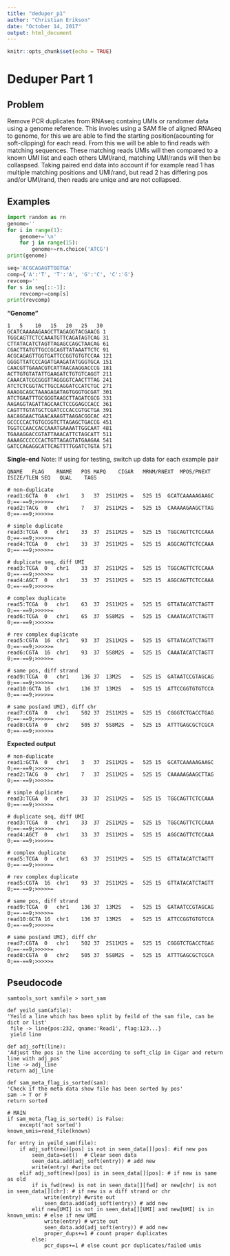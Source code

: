 ```yaml
---
title: "deduper_p1"
author: "Christian Erikson"
date: "October 14, 2017"
output: html_document
---
```


```r
knitr::opts_chunk$set(echo = TRUE)
```


# Deduper Part 1

## Problem 
Remove PCR duplicates from RNAseq containg UMIs or randomer data using a genome reference. This involes using a SAM file of aligned RNAseq to genome, for this we are able to find the starting position(acounting for soft-clipping) for each read. From this we will be able to find reads with matching sequences. These matching reads UMIs will then compared to a known UMI list and each others UMI/rand, matching UMI/rands will then be collaspsed. Taking paired end data into account if for example read 1 has multiple matching positions and UMI/rand, but read 2 has differing pos and/or UMI/rand, then reads are uniqe and are not collapsed.  

## Examples

```python
import random as rn
genome=''
for i in range(1):
	genome+='\n'
	for j in range(15):
		genome+=rn.choice('ATCG')
print(genome)
```
```python
seq='ACGCAGAGTTGGTGA'
comp={'A':'T', 'T':'A', 'G':'C', 'C':'G'}
revcomp=''
for s in seq[::-1]:
	revcomp+=comp[s]
print(revcomp)
```
**"Genome"**
```
1   5    10   15   20   25   30
GCATCAAAAAGAAGCTTAGAGGTACGAACG 1
TGGCAGTTCTCCAAATGTTCAGATAGTCAG 31
CTTATACATCTAGTTAGAGCCAGCTAACAG 61
CGACTTATGTTGCCGCAGTTATAAATTCTC 91
ACGCAGAGTTGGTGATTCCGGTGTGTCCAA 121
GGGGTTATCCCAGATGAAGATATGGGTGCA 151
CAACGTTGAAACGTCATTAACAAGGACCCG 181 
ACTTGTGTATATTGAAGATCTGTGTCAGGT 211
CAAACATCGCGGGTTAGGGGTCAACTTTAG 241
ATCTCTCGGTACTTGCCAGGATCCATCTGC 271
AAAGGCAGCTAAAGAGATAGTGGGTGCGAT 301
ATCTGAATTTGCGGGTAAGCTTAGATCGCG 331
AAGAGGTAGATTAGCAACTCCGGAGCCACC 361
CAGTTTGTATGCTCGATCCCACCGTGCTGA 391
AACAGGAACTGAACAAAGTTAAGACGGCAC 421
GCCCCCACTGTGCGGTCTTAGAGCTGACCG 451
TGGTCCAACCACCAAATGAAAATTGGCAAT 481
TGAAAGGACCGTATTAAACATTCTAGCATT 511
AAAAGCCCCCCACTGTTAGAGTATGAAGAA 541
GATCCAGAGGCATTCAGTTTTGGATCTGTA 571
```
**Single-end**
Note: If using for testing, switch up data for each example pair
```
QNAME	FLAG	RNAME	POS	MAPQ	CIGAR	MRNM/RNEXT	MPOS/PNEXT ISIZE/TLEN SEQ	QUAL	TAGS

# non-duplicate
read1:GCTA	0	chr1	3	37	2S11M2S	=	525	15	GCATCAAAAAGAAGC	0;==-==9;>>>>>=	
read2:TACG	0	chr1	7	37	2S11M2S	=	525	15	CAAAAAGAAGCTTAG	0;==-==9;>>>>>=	

# simple duplicate
read3:TCGA	0	chr1	33	37	2S11M2S	=	525	15	TGGCAGTTCTCCAAA	0;==-==9;>>>>>=	
read4:TCGA	0	chr1	33	37	2S11M2S	=	525	15	AGGCAGTTCTCCAAA	0;==-==9;>>>>>=	

# duplicate seq, diff UMI
read3:TCGA	0	chr1	33	37	2S11M2S	=	525	15	TGGCAGTTCTCCAAA	0;==-==9;>>>>>=	
read4:AGCT	0	chr1	33	37	2S11M2S	=	525	15	AGGCAGTTCTCCAAA	0;==-==9;>>>>>=	

# complex duplicate 
read5:TCGA	0	chr1	63	37	2S11M2S	=	525	15	GTTATACATCTAGTT	0;==-==9;>>>>>=	
read6:TCGA	0	chr1	65	37	5S8M2S	=	525	15	CAAATACATCTAGTT	0;==-==9;>>>>>=	

# rev complex duplicate
read5:CGTA	16	chr1	93 	37	2S11M2S	=	525	15	GTTATACATCTAGTT	0;==-==9;>>>>>=	
read6:CGTA	16	chr1	93	37	5S8M2S	=	525	15	CAAATACATCTAGTT	0;==-==9;>>>>>=	

# same pos, diff strand
read9:TCGA	0	chr1	136	37	13M2S	=	525	15	GATAATCCGTAGCAG	0;==-==9;>>>>>=	
read10:GCTA	16	chr1	136 37	13M2S	=	525	15	ATTCCGGTGTGTCCA 0;==-==9;>>>>>=	

# same pos(and UMI), diff chr
read7:CGTA	0	chr1	502	37	2S11M2S	=	525	15	CGGGTCTGACCTGAG	0;==-==9;>>>>>=	
read8:CGTA	0	chr2	505 37	5S8M2S	=	525	15	ATTTGAGCGCTCGCA	0;==-==9;>>>>>=	
```

**Expected output**
```
# non-duplicate
read1:GCTA	0	chr1	3	37	2S11M2S	=	525	15	GCATCAAAAAGAAGC	0;==-==9;>>>>>=	
read2:TACG	0	chr1	7	37	2S11M2S	=	525	15	CAAAAAGAAGCTTAG	0;==-==9;>>>>>=	

# simple duplicate
read3:TCGA	0	chr1	33	37	2S11M2S	=	525	15	TGGCAGTTCTCCAAA	0;==-==9;>>>>>=	

# duplicate seq, diff UMI
read3:TCGA	0	chr1	33	37	2S11M2S	=	525	15	TGGCAGTTCTCCAAA	0;==-==9;>>>>>=	
read4:AGCT	0	chr1	33	37	2S11M2S	=	525	15	AGGCAGTTCTCCAAA	0;==-==9;>>>>>=	

# complex duplicate 
read5:TCGA	0	chr1	63	37	2S11M2S	=	525	15	GTTATACATCTAGTT	0;==-==9;>>>>>=	

# rev complex duplicate
read5:CGTA	16	chr1	93 	37	2S11M2S	=	525	15	GTTATACATCTAGTT	0;==-==9;>>>>>=	

# same pos, diff strand
read9:TCGA	0	chr1	136	37	13M2S	=	525	15	GATAATCCGTAGCAG	0;==-==9;>>>>>=	
read10:GCTA	16	chr1	136 37	13M2S	=	525	15	ATTCCGGTGTGTCCA 0;==-==9;>>>>>=	

# same pos(and UMI), diff chr
read7:CGTA	0	chr1	502	37	2S11M2S	=	525	15	CGGGTCTGACCTGAG	0;==-==9;>>>>>=	
read8:CGTA	0	chr2	505 37	5S8M2S	=	525	15	ATTTGAGCGCTCGCA	0;==-==9;>>>>>=	
```

## Pseudocode

```
samtools_sort samfile > sort_sam
```

```
def yeild_sam(afile):
'Yeild a line which has been split by feild of the sam file, can be dict or list'
 file -> line{pos:232, qname:'Read1', flag:123...}
 yield line
    	
def adj_soft(line):
'Adjust the pos in the line according to soft_clip in Cigar and return line with adj_pos'
line -> adj_line
return adj_line

def sam_meta_flag_is_sorted(sam):
'Check if the meta data show file has been sorted by pos'
sam -> T or F
return sorted

# MAIN
if sam_meta_flag_is_sorted() is False:
	except('not sorted')
known_umis=read_file(known)

for entry in yeild_sam(file):
	if adj_soft(new)[pos] is not in seen_data[][pos]: #if new pos
		seen_data=set()  # Clear seen data
		seen_data.add(adj_soft(entry)) # add new
		write(entry) #write out
	elif adj_soft(new)[pos] is in seen_data[][pos]: # if new is same as old
		if is_fwd(new) is not in seen_data[][fwd] or new[chr] is not in seen_data[][chr]: # if new is a diff strand or chr
			write(entry) #write out
			seen_data.add(adj_soft(entry)) # add new
		elif new[UMI] is not in seen_data[][UMI] and new[UMI] is in known_umis: # else if new UMI
			write(entry) # write out
			seen_data.add(adj_soft(entry)) # add new
			proper_dups+=1 # count proper duplicates 
		else:
			pcr_dups+=1 # else count pcr duplicates/failed umis
```

